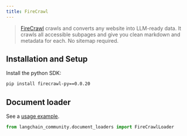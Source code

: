 ```yaml
---
title: FireCrawl
---
```


>[FireCrawl](https://firecrawl.dev/?ref=langchain) crawls and converts any website into LLM-ready data.
> It crawls all accessible subpages and give you clean markdown
> and metadata for each. No sitemap required.


## Installation and Setup

Install the python SDK:

```bash
pip install firecrawl-py==0.0.20
```

## Document loader

See a [usage example](/oss/javascript/integrations/document_loaders/firecrawl).

```python
from langchain_community.document_loaders import FireCrawlLoader
```
